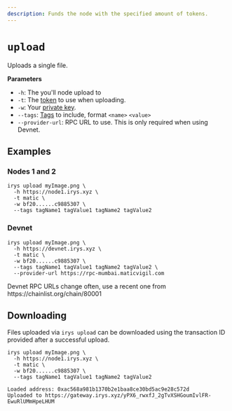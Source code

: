 ```yaml
---
description: Funds the node with the specified amount of tokens.
---
```



# `upload`

Uploads a single file.

**Parameters**

<div className="-mt-6" />

-   `-h`: The you'll node upload to
-   `-t`: The [token](/overview/supported-tokens) to use when uploading.
-   `-w`: Your [private key](/developer-docs/cli#using-private-keys).
-   `--tags`: [Tags](/developer-docs/tags) to include, format `<name>` `<value>`
-   `--provider-url`: RPC URL to use. This is only required when using Devnet.

## Examples

### Nodes 1 and 2

```console
irys upload myImage.png \
  -h https://node1.irys.xyz \
  -t matic \
  -w bf20......c9885307 \
  --tags tagName1 tagValue1 tagName2 tagValue2
```

### Devnet

```console
irys upload myImage.png \
  -h https://devnet.irys.xyz \
  -t matic \
  -w bf20......c9885307 \
  --tags tagName1 tagValue1 tagName2 tagValue2 \
  --provider-url https://rpc-mumbai.maticvigil.com
```

<Callout type="info" emoji="ℹ️">
	Devnet RPC URLs change often, use a recent one from https://chainlist.org/chain/80001
</Callout>

## Downloading

Files uploaded via `irys upload` can be downloaded using the transaction ID provided after a successful upload.

```console
irys upload myImage.png \
  -h https://node1.irys.xyz \
  -t matic \
  -w bf20......c9885307 \
  --tags tagName1 tagValue1 tagName2 tagValue2

Loaded address: 0xac568a981b1370b2e1baa8ce30bd5ac9e28c572d
Uploaded to https://gateway.irys.xyz/yPX6_rwxfJ_2gTvXSHGoumIvlFR-EwuRlUMmHpeLHUM
```
